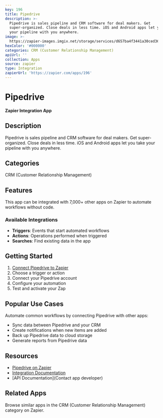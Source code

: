 ```yaml
---
key: 196
title: Pipedrive
description: >-
  Pipedrive is sales pipeline and CRM software for deal makers. Get
  super-organized. Close deals in less time. iOS and Android apps let you take
  your pipeline with you anywhere.
image: >-
  https://zapier-images.imgix.net/storage/services/d657ba4f3441a30ced367a4aa7cacacb.png?auto=format%2Ccompress&ixlib=python-3.0.0&q=50
hexColor: '#000000'
categories: CRM (Customer Relationship Management)
apiUrl: ''
collection: Apps
source: zapier
type: Integration
zapierUrl: 'https://zapier.com/apps/196'
---
```

# Pipedrive

**Zapier Integration App**

## Description

Pipedrive is sales pipeline and CRM software for deal makers. Get super-organized. Close deals in less time. iOS and Android apps let you take your pipeline with you anywhere.

## Categories

CRM (Customer Relationship Management)

## Features

This app can be integrated with 7,000+ other apps on Zapier to automate workflows without code.

### Available Integrations

- **Triggers**: Events that start automated workflows
- **Actions**: Operations performed when triggered
- **Searches**: Find existing data in the app

## Getting Started

1. [Connect Pipedrive to Zapier](https://zapier.com/apps/196)
2. Choose a trigger or action
3. Connect your Pipedrive account
4. Configure your automation
5. Test and activate your Zap

## Popular Use Cases

Automate common workflows by connecting Pipedrive with other apps:

- Sync data between Pipedrive and your CRM
- Create notifications when new items are added
- Back up Pipedrive data to cloud storage
- Generate reports from Pipedrive data

## Resources

- [Pipedrive on Zapier](https://zapier.com/apps/196)
- [Integration Documentation](https://zapier.com/apps/196/integrations)
- [API Documentation](Contact app developer)

## Related Apps

Browse similar apps in the CRM (Customer Relationship Management) category on Zapier.
